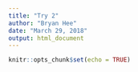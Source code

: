 ```yaml
---
title: "Try 2"
author: "Bryan Hee"
date: "March 29, 2018"
output: html_document
---
```


```r
knitr::opts_chunk$set(echo = TRUE)
```

